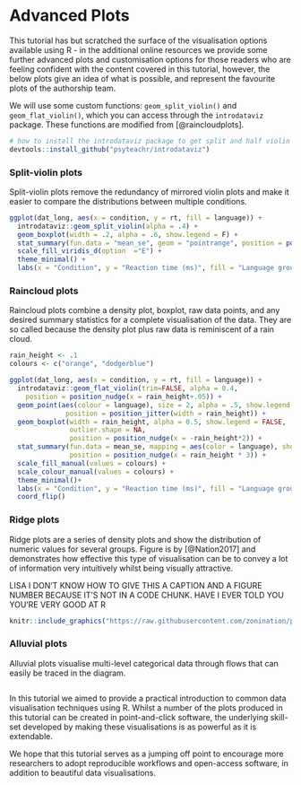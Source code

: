# Advanced Plots

This tutorial has but scratched the surface of the visualisation options available using R - in the additional online resources we provide some further advanced plots and customisation options for those readers who are feeling confident with the content covered in this tutorial, however, the below plots give an idea of what is possible, and represent the favourite plots of the authorship team.

We will use some custom functions: `geom_split_violin()` and `geom_flat_violin()`, which you can access through the `introdataviz` package. These functions are modified from [@raincloudplots].

```r
# how to install the introdataviz package to get split and half violin plots
devtools::install_github("psyteachr/introdataviz")
```


### Split-violin plots

Split-violin plots remove the redundancy of mirrored violin plots and make it easier to compare the distributions between multiple conditions. 

```r
ggplot(dat_long, aes(x = condition, y = rt, fill = language)) +
  introdataviz::geom_split_violin(alpha = .4) +
  geom_boxplot(width = .2, alpha = .6, show.legend = F) +
  stat_summary(fun.data = "mean_se", geom = "pointrange", position = position_dodge(.175), show.legend = F) +
  scale_fill_viridis_d(option  ="E") +
  theme_minimal() +
  labs(x = "Condition", y = "Reaction time (ms)", fill = "Language group")
```

### Raincloud plots

Raincloud plots combine a density plot, boxplot, raw data points, and any desired summary statistics for a complete visualisation of the data. They are so called because the density plot plus raw data is reminiscent of a rain cloud. 

```r
rain_height <- .1
colours <- c("orange", "dodgerblue")

ggplot(dat_long, aes(x = condition, y = rt, fill = language)) +
  introdataviz::geom_flat_violin(trim=FALSE, alpha = 0.4,
    position = position_nudge(x = rain_height+.05)) +
  geom_point(aes(colour = language), size = 2, alpha = .5, show.legend = FALSE, 
              position = position_jitter(width = rain_height)) +
  geom_boxplot(width = rain_height, alpha = 0.5, show.legend = FALSE, 
               outlier.shape = NA,
               position = position_nudge(x = -rain_height*2)) +
  stat_summary(fun.data = mean_se, mapping = aes(color = language), show.legend = FALSE,
               position = position_nudge(x = rain_height * 3)) +
  scale_fill_manual(values = colours) +
  scale_colour_manual(values = colours) +
  theme_minimal()+
  labs(x = "Condition", y = "Reaction time (ms)", fill = "Language group") +
  coord_flip()
```

### Ridge plots

Ridge plots are a series of density plots and show the distribution of numeric values for several groups. Figure  is by [@Nation2017] and demonstrates how effective this type of visualisation can be to convey a lot of information very intuitively whilst being visually attractive.

LISA I DON'T KNOW HOW TO GIVE THIS A CAPTION AND A FIGURE NUMBER BECAUSE IT'S NOT IN A CODE CHUNK. HAVE I EVER TOLD YOU YOU'RE VERY GOOD AT R

```r
knitr::include_graphics("https://raw.githubusercontent.com/zonination/perceptions/master/joy1.png")
```

### Alluvial plots

Alluvial plots visualise multi-level categorical data through flows that can easily be traced in the diagram.

```r

```


In this tutorial we aimed to provide a practical introduction to common data visualisation techniques using R. Whilst a number of the plots produced in this tutorial can be created in point-and-click software, the underlying skill-set developed by making these visualisations is as powerful as it is extendable.

We hope that this tutorial serves as a jumping off point to encourage more researchers to adopt reproducible workflows and open-access software, in addition to beautiful data visualisations.
